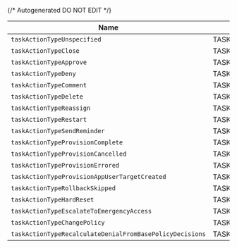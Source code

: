 {/* Autogenerated DO NOT EDIT  */}

| Name                                                           | Value                                                          |
| -------------------------------------------------------------- | -------------------------------------------------------------- |
| `taskActionTypeUnspecified`                                    | TASK_ACTION_TYPE_UNSPECIFIED                                   |
| `taskActionTypeClose`                                          | TASK_ACTION_TYPE_CLOSE                                         |
| `taskActionTypeApprove`                                        | TASK_ACTION_TYPE_APPROVE                                       |
| `taskActionTypeDeny`                                           | TASK_ACTION_TYPE_DENY                                          |
| `taskActionTypeComment`                                        | TASK_ACTION_TYPE_COMMENT                                       |
| `taskActionTypeDelete`                                         | TASK_ACTION_TYPE_DELETE                                        |
| `taskActionTypeReassign`                                       | TASK_ACTION_TYPE_REASSIGN                                      |
| `taskActionTypeRestart`                                        | TASK_ACTION_TYPE_RESTART                                       |
| `taskActionTypeSendReminder`                                   | TASK_ACTION_TYPE_SEND_REMINDER                                 |
| `taskActionTypeProvisionComplete`                              | TASK_ACTION_TYPE_PROVISION_COMPLETE                            |
| `taskActionTypeProvisionCancelled`                             | TASK_ACTION_TYPE_PROVISION_CANCELLED                           |
| `taskActionTypeProvisionErrored`                               | TASK_ACTION_TYPE_PROVISION_ERRORED                             |
| `taskActionTypeProvisionAppUserTargetCreated`                  | TASK_ACTION_TYPE_PROVISION_APP_USER_TARGET_CREATED             |
| `taskActionTypeRollbackSkipped`                                | TASK_ACTION_TYPE_ROLLBACK_SKIPPED                              |
| `taskActionTypeHardReset`                                      | TASK_ACTION_TYPE_HARD_RESET                                    |
| `taskActionTypeEscalateToEmergencyAccess`                      | TASK_ACTION_TYPE_ESCALATE_TO_EMERGENCY_ACCESS                  |
| `taskActionTypeChangePolicy`                                   | TASK_ACTION_TYPE_CHANGE_POLICY                                 |
| `taskActionTypeRecalculateDenialFromBasePolicyDecisions`       | TASK_ACTION_TYPE_RECALCULATE_DENIAL_FROM_BASE_POLICY_DECISIONS |

